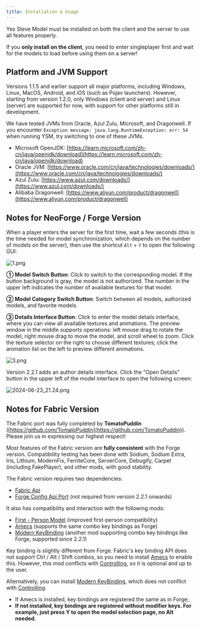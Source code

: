 ```yaml
---
title: Installation & Usage
---
```



Yes Steve Model must be installed on both the client and the server to use all features properly.

If you **only install on the client**, you need to enter singleplayer first and wait for the models to load before using them on a server!

## Platform and JVM Support

Versions 1.1.5 and earlier support all major platforms, including Windows, Linux, MacOS, Android, and iOS (such as Pojav launchers). However, starting from version 1.2.0, only Windows (client and server) and Linux (server) are supported for now, with support for other platforms still in development.

We have tested JVMs from Oracle, Azul Zulu, Microsoft, and Dragonwell. If you encounter `Exception message: java.lang.RuntimeException: err: 54` when running YSM, try switching to one of these JVMs.

- Microsoft OpenJDK<Badge type="tip" text="Recommended" />: [https://learn.microsoft.com/zh-cn/java/openjdk/download](https://learn.microsoft.com/zh-cn/java/openjdk/download)
- Oracle JVM: [https://www.oracle.com/cn/java/technologies/downloads/](https://www.oracle.com/cn/java/technologies/downloads/)
- Azul Zulu: [https://www.azul.com/downloads/](https://www.azul.com/downloads/)
- Alibaba Dragonwell: [https://www.aliyun.com/product/dragonwell](https://www.aliyun.com/product/dragonwell)

## Notes for NeoForge / Forge Version

When a player enters the server for the first time, wait a few seconds (this is the time needed for model synchronization, which depends on the number of models on the server), then use the shortcut `Alt` + `Y` to open the following GUI:

![1.png](https://s2.loli.net/2023/06/25/Ya7DMmKToSneN6L.png)

**① Model Switch Button**: Click to switch to the corresponding model. If the button background is gray, the model is not authorized. The number in the upper left indicates the number of available textures for that model.

**② Model Category Switch Button**: Switch between all models, authorized models, and favorite models.

**③ Details Interface Button**: Click to enter the model details interface, where you can view all available textures and animations. The preview window in the middle supports operations: left mouse drag to rotate the model, right mouse drag to move the model, and scroll wheel to zoom. Click the texture selector on the right to choose different textures; click the animation list on the left to preview different animations.

![3.png](https://s2.loli.net/2023/02/11/UxtCNy9wEg1XjSI.png)

Version 2.2.1 adds an author details interface. Click the "Open Details" button in the upper left of the model interface to open the following screen:

![2024-06-23_21.24.png](https://s2.loli.net/2024/06/23/5ePDTnrBchwyzq8.png)

## Notes for Fabric Version

<Aside type="tip">

The Fabric port was fully completed by **TomatoPuddin** ([https://github.com/TomatoPuddin](https://github.com/TomatoPuddin)). Please join us in expressing our highest respect!

</Aside>

Most features of the Fabric version are **fully consistent** with the Forge version. Compatibility testing has been done with Sodium, Sodium Extra, Iris, Lithium, ModernFix, FerriteCore, ServerCore, Debugify, Carpet (including FakePlayer), and other mods, with good stability.

The Fabric version requires two dependencies:

- [Fabric Api](https://www.mcmod.cn/class/3124.html)
- [Forge Config Api Port](https://www.mcmod.cn/class/5510.html) (not required from version 2.2.1 onwards)

It also has compatibility and interaction with the following mods:

- [First - Person Model](https://www.mcmod.cn/class/4391.html) (improved first-person compatibility)
- [Amecs](https://www.mcmod.cn/class/2003.html) (supports the same combo key bindings as Forge)
- [Modern KeyBinding](https://www.curseforge.com/minecraft/mc-mods/modern-keybinding-fabric) (another mod supporting combo key bindings like Forge, supported since 2.2.1)

Key binding is slightly different from Forge. Fabric's key binding API does not support Ctrl / Alt / Shift combos, so you need to install [Amecs](https://www.mcmod.cn/class/2003.html) to enable this. However, this mod conflicts with [Controlling](https://www.mcmod.cn/class/1191.html), so it is optional and up to the user.

Alternatively, you can install [Modern KeyBinding](https://www.curseforge.com/minecraft/mc-mods/modern-keybinding-fabric), which does not conflict with [Controlling](https://www.mcmod.cn/class/1191.html).

- If Amecs is installed, key bindings are registered the same as in Forge;
- **If not installed, key bindings are registered without modifier keys. For example, just press Y to open the model selection page, no Alt needed.**
